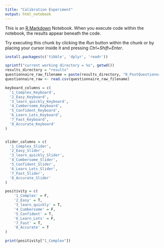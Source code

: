 ```yaml
---
title: "Calibration Experiment"
output: html_notebook
---
```

[comment]: <> (Markdown Section)
This is an [R Markdown](http://rmarkdown.rstudio.com) Notebook. When you execute code within the notebook, the results appear beneath the code. 

Try executing this chunk by clicking the *Run* button within the chunk or by placing your cursor inside it and pressing *Ctrl+Shift+Enter*. 
```r
install.packages(c('tibble', 'dplyr', 'readr'))
```

```r
sprintf("current working directory = %s", getwd())
results_directory = "results"
questionnaire_raw_filename = paste(results_directory, "0_PostQuestionnaire.csv", sep="/")
questionnaire_raw <- read.csv(questionnaire_raw_filename)

```


```r
keyboard_columns = c(
  '1_Complex_Keyboard',
  '2_Easy_Keyboard',
  '3_learn_quickly_Keyboard',
  '4_Cumbersome_Keyboard',
  '5_Confident_Keyboard',
  '6_Learn_Lots_Keyboard',
  '7_Fast_Keyboard',
  '8_Accurate_Keyboard'
)


slider_columns = c(
  '1_Complex_Slider',
  '2_Easy_Slider',
  '3_learn_quickly_Slider',
  '4_Cumbersome_Slider',
  '5_Confident_Slider',
  '6_Learn_Lots_Slider',
  '7_Fast_Slider',
  '8_Accurate_Slider'
)

positivity = c(
    '1_Complex' = F,
    '2_Easy' = T,
    '3_learn_quickly' = T,
    '4_Cumbersome' = F,
    '5_Confident' = T,
    '6_Learn_Lots' = F,
    '7_Fast' = T,
    '8_Accurate' = T
)

print(positivity["1_Complex"])

```

